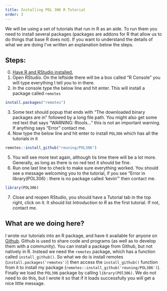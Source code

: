 ```yaml
---
title: Installing POL 306 R Tutorial
order: 3
---
```


We will be using a set of tutorials that run in R as an aide. To run them you need to install several packages (packages are addons for R that allow us to do things that base R does not). If you want to understand the details of what we are doing I've written an explanation below the steps.

Steps:
------
0. [Have R and RStudio installed.](/resources/install_r/)
1. Open RStudio. On the leftside there will be a box called "R Console" you will type everything I tell you to in there.
2. In the console type the below line and hit enter. This will install a package called `remotes`
```R
install.packages("remotes")
```
3. Some text should popup that ends with "The downloaded binary packages are in" followed by a long file path. You might also get some red text that says "WARNING: Rtools..." this is not an important warning. If anything says "Error" contact me.
4. Now type the below line and hit enter to install `POL306` which has all the tutorials in it
```R
remotes::install_github("reuning/POL306")
```
5. You will see more text again, although tis time there will be a lot more. Generally, as long as there is no red text it should be fine.
6. Run one last line to check to make sure everything worked. You should see a message welcoming you to the tutorial, if you see "Error in library(POL306) : there is no package called ‘kevin’" then contact me.
```R
library(POL306)
```
7. Close and reopen RStudio, you should have a Tutorial tab in the top right, click on it. It should list *Introduction to R* as the first tutorial. If not, contact me.


What are we doing here?
------

I wrote our tutorials into an R package, and have it available for anyone on [Github](https://github.com/reuning/pol306). Github is used to share code and programs (as well as to develop them with a community). You can install a package from Github, but not natively in R. Instead we need the `remotes` package, which has a function called `install_github()`. So what we do is install remotes (`install.packages('remotes')`) then access the `install_github()` function from it to install my package (`remotes::install_github('reuning/POL306')`). Finally we load the `POL306` package by calling `library(POl306)`. We do not need to do this, but I wrote it so that if it loads successfully you will get a nice little message.
